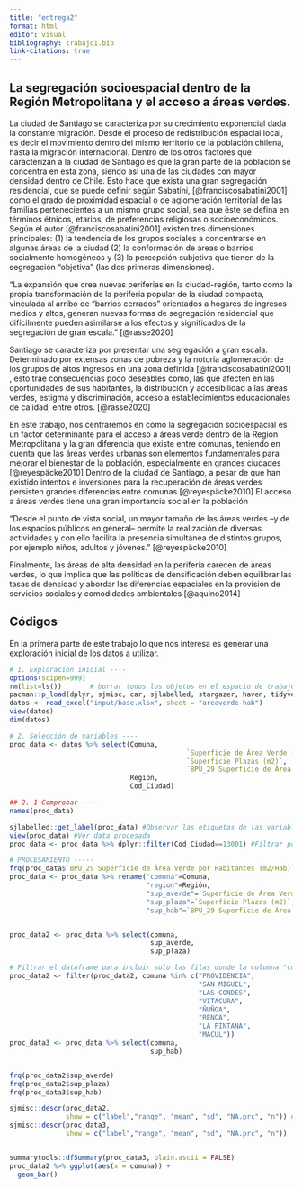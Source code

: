 ```yaml
---
title: "entrega2"
format: html
editor: visual
bibliography: trabajo1.bib
link-citations: true
---
```


## **La segregación socioespacial dentro de la Región Metropolitana y el acceso a áreas verdes.**

La ciudad de Santiago se caracteriza por su crecimiento exponencial dada la constante migración. Desde el proceso de redistribución espacial local, es decir el movimiento dentro del mismo territorio de la población chilena, hasta la migración internacional. Dentro de los otros factores que caracterizan a la ciudad de Santiago es que la gran parte de la población se concentra en esta zona, siendo así una de las ciudades con mayor densidad dentro de Chile. Esto hace que exista una gran segregación residencial, que se puede definir según Sabatini, [@franciscosabatini2001] como el grado de proximidad espacial o de aglomeración territorial de las familias pertenecientes a un mismo grupo social, sea que éste se defina en términos étnicos, etarios, de preferencias religiosas o socioeconómicos. Según el autor [@franciscosabatini2001] existen tres dimensiones principales: (1) la tendencia de los grupos sociales a concentrarse en algunas áreas de la ciudad (2) la conformación de áreas o barrios socialmente homogéneos y (3) la percepción subjetiva que tienen de la segregación “objetiva” (las dos primeras dimensiones).

“La expansión que crea nuevas periferias en la ciudad-región, tanto como la propia transformación de la periferia popular de la ciudad compacta, vinculada al arribo de “barrios cerrados” orientados a hogares de ingresos medios y altos, generan nuevas formas de segregación residencial que difícilmente pueden asimilarse a los efectos y significados de la segregación de gran escala.” [@rasse2020]

Santiago se caracteriza por presentar una segregación a gran escala. Determinado por extensas zonas de pobreza y la notoria aglomeración de los grupos de altos ingresos en una zona definida [@franciscosabatini2001] , esto trae consecuencias poco deseables como, las que afecten en las oportunidades de sus habitantes, la distribución y accesibilidad a las áreas verdes, estigma y discriminación, acceso a establecimientos educacionales de calidad, entre otros. [@rasse2020]

En este trabajo, nos centraremos en cómo la segregación socioespacial es un factor determinante para el acceso a áreas verde dentro de la Región Metropolitana y la gran diferencia que existe entre comunas, teniendo en cuenta que las áreas verdes urbanas son elementos fundamentales para mejorar el bienestar de la población, especialmente en grandes ciudades [@reyespäcke2010] Dentro de la ciudad de Santiago, a pesar de que han existido intentos e inversiones para la recuperación de áreas verdes persisten grandes diferencias entre comunas [@reyespäcke2010] El acceso a áreas verdes tiene una gran importancia social en la población

“Desde el punto de vista social, un mayor tamaño de las áreas verdes –y de los espacios públicos en general– permite la realización de diversas actividades y con ello facilita la presencia simultánea de distintos grupos, por ejemplo niños, adultos y jóvenes.” [@reyespäcke2010]

Finalmente, las áreas de alta densidad en la periferia carecen de áreas verdes, lo que implica que las políticas de densificación deben equilibrar las tasas de densidad y abordar las diferencias espaciales en la provisión de servicios sociales y comodidades ambientales [@aquino2014]

## Códigos

En la primera parte de este trabajo lo que nos interesa es generar una exploración inicial de los datos a utilizar.

```r
# 1. Exploración inicial ----
options(scipen=999)
rm(list=ls())       # borrar todos los objetos en el espacio de trabajo
pacman::p_load(dplyr, sjmisc, car, sjlabelled, stargazer, haven, tidyverse)
datos <- read_excel("input/base.xlsx", sheet = "areaverde-hab")
view(datos)
dim(datos)

# 2. Selección de variables ----
proc_data <- datos %>% select(Comuna,
                                            `Superficie de Área Verde (m2)`, 
                                            `Superficie Plazas (m2)`, 
                                            `BPU_29 Superficie de Área Verde por Habitantes (m2/Hab)`,
                              Región,
                              Cod_Ciudad) 

## 2. 1 Comprobar ----
names(proc_data)

sjlabelled::get_label(proc_data) #Observar las etiquetas de las variables
view(proc_data) #Ver data procesada 
proc_data <- proc_data %>% dplyr::filter(Cod_Ciudad==13001) #Filtrar por región (metropolitana)

# PROCESAMIENTO ----- 
frq(proc_data$`BPU_29 Superficie de Área Verde por Habitantes (m2/Hab)`)
proc_data <- proc_data %>% rename("comuna"=Comuna, 
                                  "region"=Región,
                                  "sup_averde"=`Superficie de Área Verde (m2)`,
                                  "sup_plaza"=`Superficie Plazas (m2)`,
                                  "sup_hab"=`BPU_29 Superficie de Área Verde por Habitantes (m2/Hab)`)


proc_data2 <- proc_data %>% select(comuna,
                                   sup_averde,
                                   sup_plaza)

# Filtrar el dataframe para incluir solo las filas donde la columna "comuna" coincide con algunas comunas específicas
proc_data2 <- filter(proc_data2, comuna %in% c("PROVIDENCIA",
                                               "SAN MIGUEL",
                                               "LAS CONDES",
                                               "VITACURA",
                                               "ÑUÑOA",
                                               "RENCA",
                                               "LA PINTANA",
                                               "MACUL"))
proc_data3 <- proc_data %>% select(comuna,
                                   sup_hab)


frq(proc_data2$sup_averde)
frq(proc_data2$sup_plaza)
frq(proc_data3$sup_hab)

sjmisc::descr(proc_data2,
              show = c("label","range", "mean", "sd", "NA.prc", "n")) # Selecciona estadísticos
sjmisc::descr(proc_data3,
              show = c("label","range", "mean", "sd", "NA.prc", "n"))


summarytools::dfSummary(proc_data3, plain.ascii = FALSE)
proc_data2 %>% ggplot(aes(x = comuna)) + 
  geom_bar()

```

